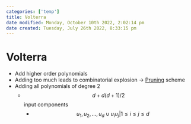 ```yaml
---
categories: ['temp']
title: Volterra
date modified: Monday, October 10th 2022, 2:02:14 pm
date created: Tuesday, July 26th 2022, 8:33:15 pm
---
```


# Volterra
- Add higher order polynomials
- Adding too much leads to combinatorial explosion -> [Pruning](Pruning.qmd) scheme
- Adding all polynomials of degree 2
	- $$d + d(d+1) /2$$ input components
		- $${u_1, u_2, …,u_d} \cup {u_iu_j | 1 \leq i \leq j \leq d}$$



